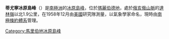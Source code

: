 {{coord|84|44|S|115|58|W|display=title}}
{{Unreferenced|time=2015-05-28T15:27:42+00:00}}

'''蒂尤寧冰原島峰'''（{{lang-en|Tuning Nunatak}}）是[[南極洲|南極洲]]的[[冰原島峰|冰原島峰]]，位於[[瑪麗伯德地|瑪麗伯德地]]，處於[[俄亥俄山脈|俄亥俄山脈]]的[[達林嶺|達林嶺]]以北1.9公里，在1958年12月由[[美國|美國]]研究隊測量，以氣象學家命名，現時由[[南極條約體系|南極條約體系]]管理。

{{DEFAULTSORT:Tuning Nunatak}}
[[Category:馬里伯地冰原島峰|Category:馬里伯地冰原島峰]]


{{MarieByrdLand-geo-stub}}